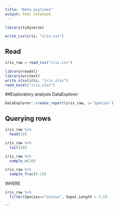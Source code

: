 ```yaml
---
title: "Data piplines"
output: html_notebook
---
```


```r
library(tidyverse)

```
```r
write_csv(iris, "iris.csv")
```

## Read
```r

iris_raw = read_csv("iris.csv")
```

```r
library(readxl)
library(writexl)
write_xlsx(iris, "iris.xlsx")
read_excel("iris.xlsx")
```

##Exploratory analysis 
DataExplorer

```r
DataExplorer::create_report(iris_raw, y='Species')
```


## Querying rows

```r
iris_raw %>% 
  head(10)

iris_raw %>% 
  tail(10)

iris_raw %>% 
  sample_n(10)

iris_raw %>% 
  sample_frac(0.10)

```


WHERE
```r
iris_raw %>% 
  filter(Species=="setosa", Sepal.Length > 5.5)
```


  
```












